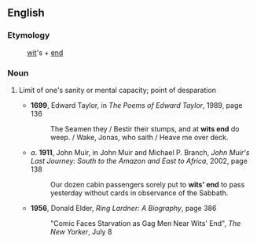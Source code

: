 ==English==

===Etymology===
:[[wit]]'s + [[end]]

===Noun===
{{en-noun}}

# {{idiom}} Limit of one's sanity or mental capacity; point of desparation
#* '''1699''', Edward Taylor, in ''The Poems of Edward Taylor'', 1989, page 136
#*: The Seamen they / Bestir their stumps, and at '''wits end''' do weep. / Wake, Jonas, who saith / Heave me over deck.
#* ''a''. '''1911''', John Muir, in John Muir and Michael P. Branch, ''John Muir's Last Journey: South to the Amazon and East to Africa'', 2002, page 138
#*: Our dozen cabin passengers sorely put to '''wits' end''' to pass yesterday without cards in observance of the Sabbath.
#* '''1956''', Donald Elder, ''Ring Lardner: A Biography'', page 386
#*: "Comic Faces Starvation as Gag Men Near Wits' End", ''The New Yorker'', July 8